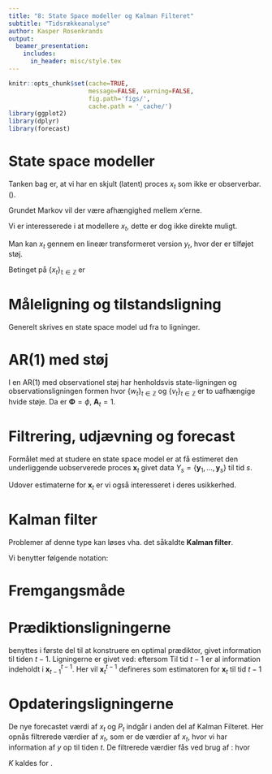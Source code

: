 ```yaml
---
title: "8: State Space modeller og Kalman Filteret"
subtitle: "Tidsrækkeanalyse"
author: Kasper Rosenkrands
output: 
  beamer_presentation:
    includes:
      in_header: misc/style.tex
---
```


```r
knitr::opts_chunk$set(cache=TRUE,
                      message=FALSE, warning=FALSE,
                      fig.path='figs/',
                      cache.path = '_cache/')
library(ggplot2)
library(dplyr)
library(forecast)
```

# State space modeller

Tanken bag \textbf{state space modeller} er, at vi har en skjult (latent) proces $x_t$ som ikke er observerbar. (\textit{Denne antages ofte af være en markovkæde}).

Grundet Markov vil der være afhængighed mellem $x$'erne.

Vi er interesserede i at modellere $x_t$, dette er dog ikke direkte muligt.

Man kan \textbf{inddirekte observere} $x_t$ gennem en lineær transformeret version $y_t$, hvor der er tilføjet støj.

Betinget på $\{x_t\}_\mathbb{t \in Z}$ er 

# Måleligning og tilstandsligning
Generelt skrives en state space model ud fra to ligninger. 
\begin{align*}
  \underset{p\times 1}{\vphantom{x_{t-1}}\boldsymbol x_t} &= 
  \underset{p\times p}{\vphantom{x_{t-1}}\Phi} \;\; 
  \underset{p\times 1}{\boldsymbol x_{t-1}} +  
  \underset{p\times 1}{\vphantom{x_t}\boldsymbol w_t} \tag{Tilstandsligningen}\\[2mm]
  %
  \underset{q\times 1}{\boldsymbol y_t} &= 
  \underset{q\times p}{A_t} \;\; 
  \underset{p\times 1}{\boldsymbol x_t} + 
  \underset{q\times 1}{\boldsymbol v_t} \tag{Måleligningen}
\end{align*}

# AR(1) med støj
I en AR(1) med observationel støj har henholdsvis state-ligningen og observationsligningen formen
\begin{align*}
    &x_t=\phi x_{t-1}+w_t\\
    & y_t =x_t+v_t,
\end{align*}
hvor $\{w_t\}_{t\in\mathbb{Z}}$ og $\{v_t\}_{t\in\mathbb{Z}}$ er to uafhængige hvide støje.
Da er $\boldsymbol{\Phi}=\phi$, $\mathbf{A}_t=1$.

# Filtrering, udjævning og forecast

Formålet med at studere en state space model er at få estimeret den underliggende uobserverede proces  $\textbf{x}_t$ givet data $Y_s = \{ \textbf{y}_1, \ldots, \textbf{y}_s\}$ til tid $s$. 
\begin{itemize}
    \item Når $t > s$ så kaldes problemet forecasting
    \item Når $t=s$ kaldes problemet filtrering
    \item Når $t <s$ så kaldes probelmet smoothing
\end{itemize}

Udover estimaterne for $\textbf{x}_t$ er vi også interesseret i deres usikkerhed.

# Kalman filter
 
 Problemer af denne type kan løses vha. det såkaldte **Kalman filter**.
 
 Vi benytter følgende notation:
 \begin{itemize}
    \item $\textbf{x}_t^s = E[\textbf{x}_t | \textbf{Y}_s]$
    \item $P_{t_1, t_2}^s = E[(\textbf{x}_{t_1} - \textbf{x}_{t_1}^s)(\textbf{x}_{t_2} - \textbf{x}_{t_2}^s)^T | \textbf{Y}_s]$
    \item Når $t_1 = t_2 (=t)$ i ovenstående ligning så skrives $P_t^s$
\end{itemize}

# Fremgangsmåde
\begin{itemize}
    \item Kalman filteret er en direkte anvendelse af state space formuleringen, som tillader en estimation at blive opdateret når nye observationer er til rådighed. 
    \item Processen udføres i to dele. Den første del består i at konstruere en optimal prædiktor for den næste observation givet information op til den aktuelle tid, man nu står i. 
    \item Dette gøres vha. de såkaldte prædiktionsligninger. 
    \item Den nye observationsvektor indgår herefter i estimationen af tilstandsvektoren ved at bruge de såkaldte opdateringsligninger.\\
    \item Kalman filtret giver en optimal løsning til prædiktions og opdateringsproblemet. 
\end{itemize}

# Prædiktionsligningerne
\textbf{Prædiktionsligningerne} benyttes i første del til at konstruere en optimal prædiktor, givet information til tiden $t-1$. Ligningerne er givet ved:
\begin{align*}
    \boldsymbol x_t^{t-1} &= \Phi \boldsymbol x_{t-1}^{t-1} \\
    P_t^{t-1} &= \Phi P_{t-1}^{t-1}\Phi^\top + Q.
\end{align*}
eftersom 
\begin{align*}
  x_t^{t-1}&=\mathbb{E}(x_t|y_{t-1},y_{t-2},\dots,y_1)\\
  &= \mathbb{E}(\Phi_t x_{t-1}+w_t|y_{t-1},y_{t-2},\dots ,y_1)=\Phi x_{t-1}^{t-1}
\end{align*}
Til tid $t-1$ er al information indeholdt i $\textbf{x}_{t-1}^{t-1}$. Her vil $\textbf{x}^{t-1}_{t}$ defineres som estimatoren for $\textbf{x}_t$ til tid $t-1$

# Opdateringsligningerne

De nye forecastet værdi af $x_t$ og $P_t$ indgår i anden del af Kalman Filteret. Her opnås filtrerede værdier af $x_t$, som er de værdier af $x_t$, hvor vi har information af $y$ op til tiden $t$. De filtrerede værdier fås ved brug af \textbf{opdateringsligninger}:
\begin{align*}
  \boldsymbol x_t^t &= \boldsymbol x_t^{t-1} + K_t \varepsilon_t \\
  P_t^t &= P_t^{t-1} - K_t A_t P_t^{t-1},
\end{align*}
hvor 
\begin{itemize}
  \item $\Sigma_t = A_tP_t^{t-1}A_t^\top + R.$
  \item $K_t = P_t^{t-1}A_t^\top\Sigma_t^{-1}.$
\end{itemize} 
$K$ kaldes for \textbf{Kalman gain}.